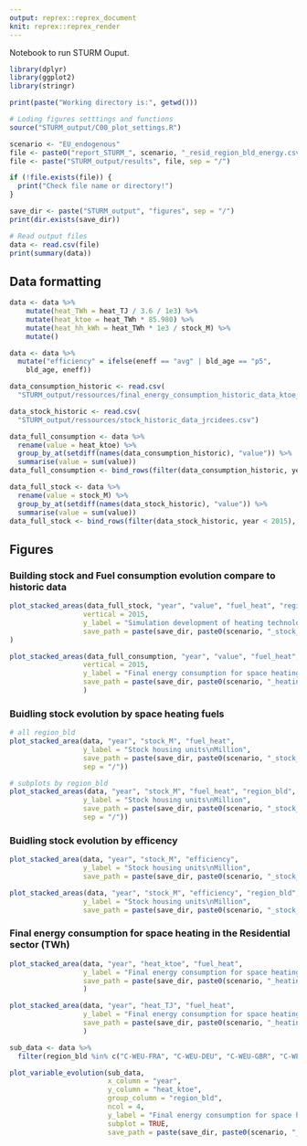```yaml
---
output: reprex::reprex_document
knit: reprex::reprex_render
---
```


Notebook to run STURM Ouput.

```r
library(dplyr)
library(ggplot2)
library(stringr)

print(paste("Working directory is:", getwd()))

# Loding figures setttings and functions
source("STURM_output/C00_plot_settings.R")

```

```r
scenario <- "EU_endogenous"
file <- paste0("report_STURM_", scenario, "_resid_region_bld_energy.csv")
file <- paste("STURM_output/results", file, sep = "/")

if (!file.exists(file)) {
  print("Check file name or directory!")
}

save_dir <- paste("STURM_output", "figures", sep = "/")
print(dir.exists(save_dir))
```

```r
# Read output files
data <- read.csv(file)
print(summary(data))
```

## Data formatting
```r
data <- data %>%
    mutate(heat_TWh = heat_TJ / 3.6 / 1e3) %>%
    mutate(heat_ktoe = heat_TWh * 85.980) %>%
    mutate(heat_hh_kWh = heat_TWh * 1e3 / stock_M) %>%
    mutate()

data <- data %>%
  mutate("efficiency" = ifelse(eneff == "avg" | bld_age == "p5",
    bld_age, eneff))
```

```r
data_consumption_historic <- read.csv(
  "STURM_output/ressources/final_energy_consumption_historic_data_ktoe_jrcidees.csv")

data_stock_historic <- read.csv(
  "STURM_output/ressources/stock_historic_data_jrcidees.csv")

data_full_consumption <- data %>%
  rename(value = heat_ktoe) %>%
  group_by_at(setdiff(names(data_consumption_historic), "value")) %>%
  summarise(value = sum(value))
data_full_consumption <- bind_rows(filter(data_consumption_historic, year < 2015), data_full_consumption)

data_full_stock <- data %>%
  rename(value = stock_M) %>%
  group_by_at(setdiff(names(data_stock_historic), "value")) %>%
  summarise(value = sum(value))
data_full_stock <- bind_rows(filter(data_stock_historic, year < 2015), data_full_stock)

```


## Figures 

### Building stock and Fuel consumption evolution compare to historic data

```r
plot_stacked_areas(data_full_stock, "year", "value", "fuel_heat", "region_bld",
                  vertical = 2015,
                  y_label = "Simulation development of heating technologies’ relative shares in total building stock,\nby EU Member State.",
                  save_path = paste(save_dir, paste0(scenario, "_stock_hh_fuel_country_historic.png"), sep = "/")
)

plot_stacked_areas(data_full_consumption, "year", "value", "fuel_heat", "region_bld",
                  vertical = 2015,
                  y_label = "Final energy consumption for space heating\nResidential sector\nktoe",
                  save_path = paste(save_dir, paste0(scenario, "_heating_fuel_ktoe_country_historic.png"), sep = "/")
                  )
```


### Buidling stock evolution by space heating fuels
```r
# all region_bld
plot_stacked_area(data, "year", "stock_M", "fuel_heat",
                  y_label = "Stock housing units\nMillion",
                  save_path = paste(save_dir, paste0(scenario, "_stock_hh_fuel.png"),
                  sep = "/"))

# subplots by region_bld
plot_stacked_areas(data, "year", "stock_M", "fuel_heat", "region_bld",
                  y_label = "Stock housing units\nMillion",
                  save_path = paste(save_dir, paste0(scenario, "_stock_hh_fuel_country.png"),
                  sep = "/"))
```

### Buidling stock evolution by efficency
```r
plot_stacked_area(data, "year", "stock_M", "efficiency",
                  y_label = "Stock housing units\nMillion",
                  save_path = paste(save_dir, paste0(scenario, "_stock_hh_efficiency.png"), sep = "/"))

plot_stacked_areas(data, "year", "stock_M", "efficiency", "region_bld",
                  y_label = "Stock housing units\nMillion",
                  save_path = paste(save_dir, paste0(scenario, "_stock_hh_efficiency_country.png"), sep = "/"))
```

### Final energy consumption for space heating in the Residential sector (TWh)
```r
plot_stacked_area(data, "year", "heat_ktoe", "fuel_heat",
                  y_label = "Final energy consumption for space heating\nResidential sector\nktoe",
                  save_path = paste(save_dir, paste0(scenario, "_heating_fuel_ktoe.png"), sep = "/")
                  )

plot_stacked_area(data, "year", "heat_TJ", "fuel_heat",
                  y_label = "Final energy consumption for space heating\nResidential sector\nTJ",
                  save_path = paste(save_dir, paste0(scenario, "_heating_fuel_tj.png"), sep = "/")
                  )
```



```r
sub_data <- data %>%
  filter(region_bld %in% c("C-WEU-FRA", "C-WEU-DEU", "C-WEU-GBR", "C-WEU-ITA"))

plot_variable_evolution(sub_data,
                        x_column = "year",
                        y_column = "heat_ktoe",
                        group_column = "region_bld",
                        ncol = 4,
                        y_label = "Final energy consumption for space heating\nResidential sector\nktoe",
                        subplot = TRUE,
                        save_path = paste(save_dir, paste0(scenario, "_heat_evolution.png", sep="/")))
```




